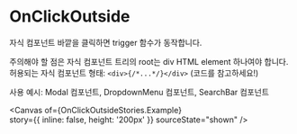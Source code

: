 
<Meta title="common/OnClickOutside" of={OnClickOutsideStories} />

# OnClickOutside

자식 컴포넌트 바깥을 클릭하면 trigger 함수가 동작합니다.

주의해야 할 점은 자식 컴포넌트 트리의 root는 div HTML element 하나여야 합니다.<br/>
허용되는 자식 컴포넌트 형태: `<div>{/*...*/}</div>` (코드를 참고하세요!)
            
사용 예시: Modal 컴포넌트, DropdownMenu 컴포넌트, SearchBar 컴포넌트

<Canvas 
    of={OnClickOutsideStories.Example}   
    story={{
        inline: false,
        height: '200px'
    }} 
    sourceState="shown"
/>